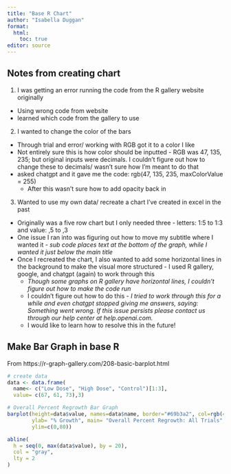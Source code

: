 ```yaml
---
title: "Base R Chart"
author: "Isabella Duggan"
format:
  html: 
    toc: true
editor: source
---
```


## Notes from creating chart

1. I was getting an error running the code from the R gallery website originally 
  * Using wrong code from website
  * learned which code from the gallery to use
2. I wanted to change the color of the bars
  * Through trial and error/ working with RGB got it to a color I like
  * Not entirely sure this is how color should be inputted - RGB was 47, 135, 235; but original inputs were decimals. I couldn't figure out how to change these to decimals/ wasn't sure how I'm meant to do that
  * asked chatgpt and it gave me the code: rgb(47, 135, 235, maxColorValue = 255)
    -   After this wasn't sure how to add opacity back in
3. Wanted to use my own data/ recreate a chart I've created in excel in the past
  * Originally was a five row chart but I only needed three - letters: 1:5 to 1:3 and value: ,5 to ,3
  * One issue I ran into was figuring out how to move my subtitle where I wanted it - *sub code places text at the bottom of the graph, while I wanted it just below the main title*
  * Once I recreated the chart, I also wanted to add some horizontal lines in the background to make the visual more structured - I used R gallery, google, and chatgpt (again) to work through this
    - *Though some graphs on R gallery have horizontal lines, I couldn't figure out how to make the code run*
    - I couldn't figure out how to do this - *I tried to work through this for a while and even chatgpt stopped giving me answers, saying: Something went wrong. If this issue persists please contact us through our help center at help.openai.com.*
    - I would like to learn how to resolve this in the future!
  

## Make Bar Graph in base R

From https://r-graph-gallery.com/208-basic-barplot.html

```r
# create data
data <- data.frame(
  name<- c("Low Dose", "High Dose", "Control")[1:3],
  value= c(67, 61, 73),3)

# Overall Percent Regrowth Bar Graph
barplot(height=data$value, names=data$name, border="#69b3a2", col=rgb(47, 135, 235, maxColorValue = 255), 
        ylab= "% Growth", main= "Overall Percent Regrowth: All Trials", sub= expression(italic("Dugesia Tigrina")),cex.lab = 1, cex.main = 2, cex.sub = 1.5, 
        ylim=c(0,80))

abline(
  h = seq(0, max(data$value), by = 20),                 
  col = "gray",                                        
  lty = 2                                              
)
```

